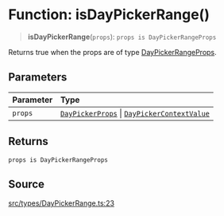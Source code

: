 # Function: isDayPickerRange()

> **isDayPickerRange**(`props`): `props is DayPickerRangeProps`

Returns true when the props are of type [DayPickerRangeProps](/api/latest/interfaces/DayPickerRangeProps.mdx).

## Parameters

| Parameter | Type |
| :------ | :------ |
| `props` | [`DayPickerProps`](/api/latest/type-aliases/DayPickerProps.mdx) \| [`DayPickerContextValue`](/api/latest/interfaces/DayPickerContextValue.mdx) |

## Returns

`props is DayPickerRangeProps`

## Source

[src/types/DayPickerRange.ts:23](https://github.com/gpbl/react-day-picker/blob/56bfb649e/src/types/DayPickerRange.ts#L23)
